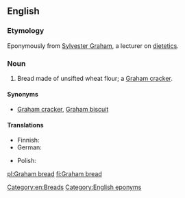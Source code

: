 ==English==

===Etymology===
Eponymously from [[w:Sylvester Graham|Sylvester Graham]], a lecturer on [[dietetics]].

===Noun===
{{en-noun|head=[[Graham]] [[bread]]}}

# {{context|US|regional|lang=en}} Bread made of unsifted wheat flour; a [[Graham cracker]].

====Synonyms====
* [[Graham cracker]], [[Graham biscuit]]

====Translations====
{{trans-top|bread made of unsifted wheat flour}}
* Finnish: {{t-|fi|grahamleipä}}
* German: {{t-|de|Grahambrot|n}}
{{trans-mid}}
* Polish: {{t+|pl|graham|m}}
{{trans-bottom}}

[[Category:en:Breads]]
[[Category:English eponyms]]

[[pl:Graham bread]]
[[fi:Graham bread]]